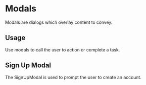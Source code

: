 
<Meta title="Design System / Modal" component={SignUpModal} />

# Modals

Modals are dialogs which overlay content to convey.

## Usage

Use modals to call the user to action or complete a task.

## Sign Up Modal

The SignUpModal is used to prompt the user to create an account.

<Story name="Sign Up">
  <SignUpModal showModal={boolean("Show Modal", true)} />
</Story>
